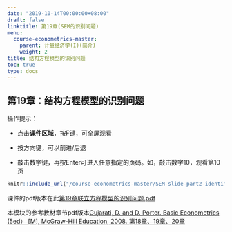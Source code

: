 ```yaml
---
date: "2019-10-14T00:00:00+08:00"
draft: false
linktitle: 第19章(SEM的识别问题)
menu:
  course-econometrics-master:
    parent: 计量经济学(I)(简介)
    weight: 2
title: 结构方程模型的识别问题
toc: true
type: docs
---
```


## 第19章：结构方程模型的识别问题

操作提示：

- 点击**课件区域**，按F键，可全屏观看

- 按方向键，可以前进/后退

- 敲击数字键，再按Enter可进入任意指定的页码。如，敲击数字10，观看第10页


```r
knitr::include_url("/course-econometrics-master/SEM-slide-part2-identification.html")
```

课件的pdf版本在此[第19章联立方程模型的识别问题.pdf](/course-econometrics-master/material/SEM-slide-part2-identification-2019.10.18.pdf) 

本模块的参考教材章节pdf版本[Gujarati, D. and D. Porter. Basic Econometrics (5ed） [M], McGraw-Hill Education, 2008. 第18章、19章、20章](/course-econometrics-master/material/Basic-Econometrics-5th-Gujarati.pdf)

